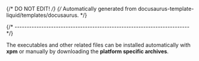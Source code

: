 {/* DO NOT EDIT! */}
{/* Automatically generated from docusaurus-template-liquid/templates/docusaurus. */}

{/* ------------------------------------------------------------------------ */}

The executables and other related files can be installed automatically with
**xpm** or manually by downloading the
**platform specific archives**.
